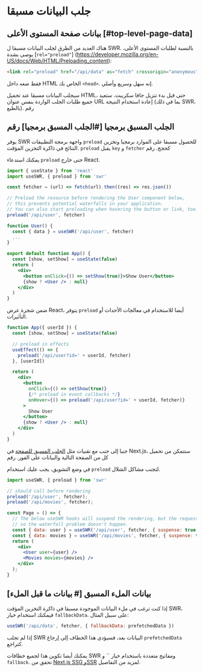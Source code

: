 
# جلب البيانات مسبقا 

## بيانات صفحة المستوى الأعلى [#top-level-page-data] 

هناك العديد من الطرق لجلب البيانات مسبقا ل SWR. بالنسبة لطلبات المستوى الأعلى، يوصى بشدة [`rel="preload"`] (https://developer.mozilla.org/en-US/docs/Web/HTML/Preloading_content):

```html
<link rel="preload" href="/api/data" as="fetch" crossorigin="anonymous">
```
فقط ضعه داخل HTML الخاص بك `<head>`. إنه سهل وسريع وأصلي.

سيجلب البيانات مسبقا عند تحميل HTML، حتى قبل بدء تنزيل جافا سكريبت. ستعيد جميع طلبات الجلب الواردة بنفس عنوان URL إعادة استخدام النتيجة (بما في ذلك SWR، بالطبع). رقم 
 
## الجلب المسبق برمجيا [#الجلب المسبق برمجيا] رقم 
 
يوفر SWR واجهة برمجة التطبيقات `preload` للحصول مسبقا على الموارد برمجيا وتخزين النتائج في ذاكرة التخزين المؤقت. `preload` يقبل `key` و `fetcher` كحجج. رقم 

يمكنك استدعاء `preload` حتى خارج React.

```jsx
import { useState } from 'react'
import useSWR, { preload } from 'swr'

const fetcher = (url) => fetch(url).then((res) => res.json())

// Preload the resource before rendering the User component below,
// this prevents potential waterfalls in your application.
// You can also start preloading when hovering the button or link, too.
preload('/api/user', fetcher)

function User() {
  const { data } = useSWR('/api/user', fetcher)
  ...
}

export default function App() {
  const [show, setShow] = useState(false)
  return (
    <div>
      <button onClick={() => setShow(true)}>Show User</button>
      {show ? <User /> : null}
    </div>
  )
}
```

ضمن شجرة عرض React، يتوفر `preload` أيضا للاستخدام في معالجات الأحداث أو التأثيرات.

```jsx
function App({ userId }) {
  const [show, setShow] = useState(false)

  // preload in effects
  useEffect(() => {
    preload('/api/user?id=' + userId, fetcher)
  }, [userId])

  return (
    <div>
      <button
        onClick={() => setShow(true)}
        {/* preload in event callbacks */}
        onHover={() => preload('/api/user?id=' + userId, fetcher)}
      >
        Show User
      </button>
      {show ? <User /> : null}
    </div>
  )
}
```

جنبا إلى جنب مع تقنيات مثل [الجلب المسبق للصفحة](https://nextjs.org/docs/api-reference/next/router#routerprefetch) في Next.js، ستتمكن من تحميل كل من الصفحة التالية والبيانات على الفور. رقم 

في وضع التشويق، يجب عليك استخدام `preload` لتجنب مشاكل الشلال.

```jsx
import useSWR, { preload } from 'swr'

// should call before rendering
preload('/api/user', fetcher);
preload('/api/movies', fetcher);

const Page = () => {
  // The below useSWR hooks will suspend the rendering, but the requests to `/api/user` and `/api/movies` have started by `preload` already,
  // so the waterfall problem doesn't happen.
  const { data: user } = useSWR('/api/user', fetcher, { suspense: true });
  const { data: movies } = useSWR('/api/movies', fetcher, { suspense: true });
  return (
    <div>
      <User user={user} />
      <Movies movies={movies} />
    </div>
  );
}
```

## بيانات الملء المسبق [# بيانات ما قبل الملء] 

إذا كنت ترغب في ملء البيانات الموجودة مسبقا في ذاكرة التخزين المؤقت SWR، فيمكنك استخدام خيار `fallbackData`. على سبيل المثال:

```jsx
useSWR('/api/data', fetcher, { fallbackData: prefetchedData })
```

إذا لم تجلب SWR البيانات بعد، فسيؤدي هذا الخطاف إلى إرجاع `prefetchedData` كتراجع. 

يمكنك أيضا تكوين هذا لجميع خطافات SWR ومفاتيح متعددة باستخدام خيار `` و `fallback`. تحقق من [Next.js SSG وSSR](/docs/with-nextjs) لمزيد من التفاصيل.
